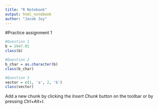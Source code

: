 ```yaml
---
title: "R Notebook"
output: html_notebook
author: "Jacob Joy"
---
```

#Practice assignment 1

```r
#Question 1
b = 1947.01
class(b)

#Question 2
b_char = as.character(b)
class(b_char)

#Question 3
vector = c(1, 'a', 2, 'b')
class(vector)
```

Add a new chunk by clicking the *Insert Chunk* button on the toolbar or by pressing *Ctrl+Alt+I*.
